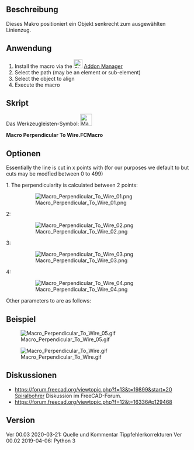 <languages/>

{{Macro/de
|Name=Senkrecht zu Linienzug
|Icon=Macro_Perpendicular_To_Wire.png
|Description=Dieses Makro positioniert ein Objekt senkrecht zu einem ausgewählten Linienzug.
|Author=Mario52
|Version=00.03
|Date=2020-03-31
|FCVersion=Alle
|Download=[https://wiki.freecad.org/images/0/0c/Macro_Perpendicular_To_Wire.png Werkzeugleisten-Symbol].
}}

<span id="Description"></span>
==Beschreibung==

Dieses Makro positioniert ein Objekt senkrecht zum ausgewählten Linienzug.

<span id="Usage"></span>
==Anwendung== 

<div lang="en" dir="ltr" class="mw-content-ltr">
# Install the macro via the [[Image:Std_AddonMgr.svg|24px|link=Std_AddonMgr]] [[Std_AddonMgr|Addon Manager]]
# Select the path (may be an element or sub-element)
# Select the object to align
# Execute the macro
</div>

<span id="Script"></span>
==Skript==

Das Werkzeugleisten-Symbol: [[File:Macro Perpendicular To Wire.png|32px]]

'''Macro Perpendicular To Wire.FCMacro'''

{{MacroCode|code=
# -*- coding: utf-8 -*-
__title__   = "Macro Perpendicular To Wire"
__author__  = "Mario52"
__url__     = "https://wiki.freecad.org/Macro_Perpendicular_To_Wire"
__version__ = "00.03"
__date__    = "31/03/2020"

import Draft, Part

try:
    sel = FreeCADGui.Selection.getSelection()                               # Select an object
    
    lineSelected = FreeCADGui.Selection.getSelectionEx()[0].SubObjects[0]   # first object the Path object or SubObjects
    myCircle     = sel[1]                                                   # second object
    
    pointsDirection  = []
    
    pointsDirection = lineSelected.discretize(Number=500)                   # discretize the path line first selection
    
    v=pointsDirection[0].sub(pointsDirection[1])                            # avec vecteurs 1 et 2 (direction debut ligne)
    r=App.Rotation(App.Vector(0,0,1),v)
    
    pl=FreeCAD.Placement()                                                  # placement object
    pl.Rotation.Q = r.Q
    pl.Base = pointsDirection[0]
    myCircle.Placement = pl
    
    del pointsDirection[:]
    FreeCAD.ActiveDocument.recompute()
except Exception:
    print( "Select two objects. 1:The path 2:The object to align" )

}}

<span id="Options"></span>
==Optionen==

<div lang="en" dir="ltr" class="mw-content-ltr">
Essentially the line is cut in x points with {{incode|discretize()}} (for our purposes we default to {{incode|Number&#61;500}} but cuts may be modfied between  0 to 499)
</div>

{{Code|code=
    pointsDirection = lineSelected.Shape.discretize(Number=500)             # discretize the path line first selection
}}

<div lang="en" dir="ltr" class="mw-content-ltr">
1. The perpendicularity is calculated between 2 points:
</div>

{{Code|code=
v=pointsDirection[0].sub(pointsDirection[1])          # perpendicular of first > second point
}}

:[[File:Macro Perpendicular To Wire 01.png]]

2:

{{Code|code=
v=pointsDirection[-1].sub(pointsDirection[-2])       # perpendicular of last > before last point
pl.Base = pointsDirection[-1]                        # position base last point
}}

:[[File:Macro Perpendicular To Wire 02.png]]

3:

{{Code|code=
v=pointsDirection[100].sub(pointsDirection[101])   # perpendicular of point 100 > point 101
pl.Base = pointsDirection[100]                     # position base point 100
}}

:[[File:Macro Perpendicular To Wire 03.png]]

4:

{{Code|code=
v=pointsDirection[0].sub(pointsDirection[-1])         # perpendicular of first point > last point
pl.Base = pointsDirection[0]                          # position base first point
}}

:[[File:Macro Perpendicular To Wire 04.png]]

<div lang="en" dir="ltr" class="mw-content-ltr">
Other parameters to {{incode|discretize()}} are as follows:
</div>

{{Code|code=
# Discretizes the edge and returns a list of points.
# Forum thread: https://forum.freecad.org/viewtopic.php?f=12&t=16336#p129468
# The function accepts keywords as argument:
# discretize(Number=n) => gives a list of 'n' equidistant points
# discretize(QuasiNumber=n) => gives a list of 'n' quasi equidistant points (is faster than the method above)
# discretize(Distance=d) => gives a list of equidistant points with distance 'd'
# discretize(Deflection=d) => gives a list of points with a maximum deflection 'd' to the edge
# discretize(QuasiDeflection=d) => gives a list of points with a maximum deflection 'd' to the edge (faster)
# discretize(Angular=a,Curvature=c,[Minimum=m]) => gives a list of points with an angular deflection of 'a'
# and a curvature deflection of 'c'. Optionally a minimum number of points
# can be set which by default is set to 2.
}}

<span id="Example"></span>
==Beispiel==

[[File:Macro Perpendicular To Wire 05.gif]]

[[File:Macro Perpendicular To Wire.gif]]

<span id="Discussions"></span>
==Diskussionen==

* [[https://forum.freecad.org/viewtopic.php?f=13&t=19899&start=20 Spiralbohrer]] Diskussion im FreeCAD-Forum.
* https://forum.freecad.org/viewtopic.php?f=12&t=16336#p129468

==Version==

Ver 00.03 2020-03-21: Quelle und Kommentar Tippfehlerkorrekturen
Ver 00.02 2019-04-06: Python 3